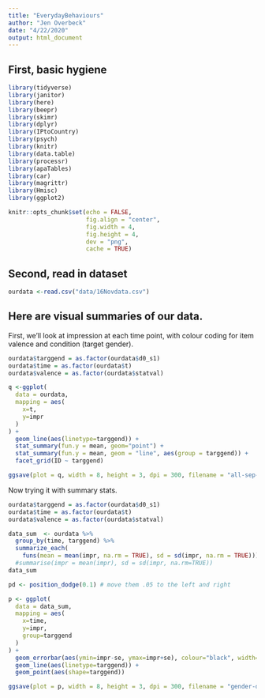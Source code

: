 ```yaml
---
title: "EverydayBehaviours"
author: "Jen Overbeck"
date: "4/22/2020"
output: html_document
---
```



## First, basic hygiene

```r
library(tidyverse)
library(janitor) 
library(here)
library(beepr)
library(skimr)
library(dplyr)
library(IPtoCountry)
library(psych)
library(knitr)
library(data.table)
library(processr)
library(apaTables)
library(car)
library(magrittr)
library(Hmisc)
library(ggplot2)
```

```r
knitr::opts_chunk$set(echo = FALSE, 
                      fig.align = "center",
                      fig.width = 4, 
                      fig.height = 4, 
                      dev = "png",
                      cache = TRUE)


```



## Second, read in dataset 

```r
ourdata <-read.csv("data/16Novdata.csv")
```

## Here are visual summaries of our data.

First, we'll look at impression at each time point, with colour coding for item valence and condition (target gender).

```r

ourdata$targgend = as.factor(ourdata$d0_s1)
ourdata$time = as.factor(ourdata$t)
ourdata$valence = as.factor(ourdata$statval)

q <-ggplot(
  data = ourdata,
  mapping = aes(
    x=t,
    y=impr
  ) 
) + 
  geom_line(aes(linetype=targgend)) +
  stat_summary(fun.y = mean, geom="point") +
  stat_summary(fun.y = mean, geom = "line", aes(group = targgend)) +
  facet_grid(ID ~ targgend)

ggsave(plot = q, width = 8, height = 3, dpi = 300, filename = "all-sep-lines.pdf")


```

Now trying it with summary stats.
```r

ourdata$targgend = as.factor(ourdata$d0_s1)
ourdata$time = as.factor(ourdata$t)
ourdata$valence = as.factor(ourdata$statval)

data_sum  <- ourdata %>%
  group_by(time, targgend) %>%
  summarize_each(
    funs(mean = mean(impr, na.rm = TRUE), sd = sd(impr, na.rm = TRUE)))
  #summarise(impr = mean(impr), sd = sd(impr, na.rm=TRUE))
data_sum

pd <- position_dodge(0.1) # move them .05 to the left and right

p <- ggplot(
  data = data_sum,
  mapping = aes(
    x=time,
    y=impr,
    group=targgend
  ) 
) + 
  geom_errorbar(aes(ymin=impr-se, ymax=impr+se), colour="black", width=.1, position=pd) +
  geom_line(aes(linetype=targgend)) +
  geom_point(aes(shape=targgend)) 

ggsave(plot = p, width = 8, height = 3, dpi = 300, filename = "gender-diffs-avg.pdf")

```
